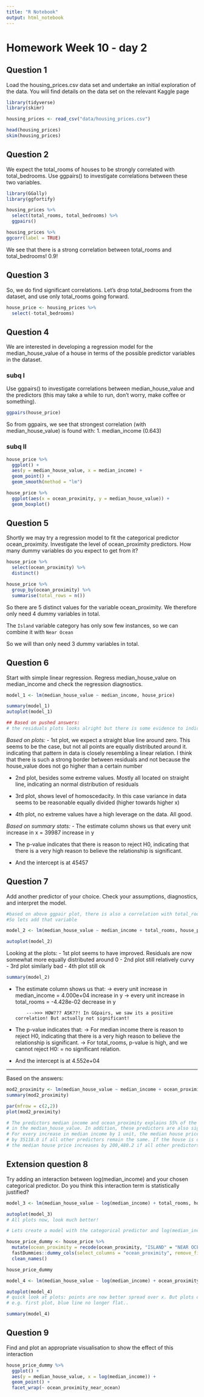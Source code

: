 ```yaml
---
title: "R Notebook"
output: html_notebook
---
```


# Homework Week 10 - day 2

## Question 1

Load the housing_prices.csv data set and undertake an initial exploration of the 
data. You will find details on the data set on the relevant Kaggle page
```r
library(tidyverse)
library(skimr)

housing_prices <- read_csv("data/housing_prices.csv")

head(housing_prices)
skim(housing_prices)

```

## Question 2

We expect the total_rooms of houses to be strongly correlated with total_bedrooms. 
Use ggpairs() to investigate correlations between these two variables.

```r
library(GGally)
library(ggfortify)

housing_prices %>% 
  select(total_rooms, total_bedrooms) %>% 
  ggpairs()

housing_prices %>% 
ggcorr(label = TRUE)
```
We see that there is a strong correlation between total_rooms and total_bedrooms! 0.9!

## Question 3

So, we do find significant correlations. Let’s drop total_bedrooms from the dataset, 
and use only total_rooms going forward.

```r

house_price <- housing_prices %>% 
  select(-total_bedrooms)
```

## Question 4

We are interested in developing a regression model for the median_house_value of 
a house in terms of the possible predictor variables in the dataset.

### subq I

Use ggpairs() to investigate correlations between median_house_value and the 
predictors (this may take a while to run, don’t worry, make coffee or something).

```r
ggpairs(house_price)
```
So from ggpairs, we see that strongest correlation (with median_house_value) is found with:
1. median_income (0.643)

### subq II

```r
house_price %>% 
  ggplot() +
  aes(y = median_house_value, x = median_income) +
  geom_point() +
  geom_smooth(method = "lm")
```

```r
house_price %>% 
  ggplot(aes(x = ocean_proximity, y = median_house_value)) +
  geom_boxplot()
```



## Question 5

Shortly we may try a regression model to fit the categorical predictor ocean_proximity. 
Investigate the level of ocean_proximity predictors. 
How many dummy variables do you expect to get from it?

```r
house_price %>% 
  select(ocean_proximity) %>% 
  distinct()

house_price %>% 
  group_by(ocean_proximity) %>% 
  summarise(total_rows = n())
```
So there are 5 distinct values for the variable ocean_proximity. We therefore only need
4 dummy variables in total.

The `Island` variable category has only sow few instances, so we can combine it with `Near Ocean` 

So we will than only need 3 dummy variables in total.

## Question 6

Start with simple linear regression. Regress median_house_value on median_income 
and check the regression diagnostics.

```r
model_1 <- lm(median_house_value ~ median_income, house_price)

summary(model_1)
autoplot(model_1)

## Based on pushed answers:
# the residuals plots looks alright but there is some evidence to indicate skewness.
```

_Based on plots:_
- 1st plot, we expect a straight blue line around zero. 
  This seems to be the case, but not all points are equally distributed around it.
  indicating that pattern in data is closely resembling a linear relation. I think that there
  is such a strong border between residuals and not because the house_value does not go higher than a certain number
  
- 2nd plot, besides some extreme values. Mostly all located on straight line, indicating an
  normal distribution of residuals
  
- 3rd plot, shows level of homoscedacity. In this case variance in data seems to be 
reasonable equally divided (higher towards higher x)

- 4th plot, no extreme values have a high leverage on the data. All good.

_Based on summary stats:_
- The estimate column shows us that every unit increase in x = 39987 increase in y 

- The p-value indicates that there is reason to reject H0, indicating that there is a 
very high reason to believe the relationship is significant.

- And the intercept is at 45457

## Question 7

Add another predictor of your choice. Check your assumptions, diagnostics, and 
interpret the model.

```r
#based on above ggpair plot, there is also a correlation with total_rooms and median_house_value
#So lets add that variable

model_2 <- lm(median_house_value ~ median_income + total_rooms, house_price)

autoplot(model_2)
```
Looking at the plots:
- 1st plot seems to have improved. Residuals are now somewhat more equally distributed around 0
- 2nd plot still relatively curvy
- 3rd plot similarly bad
- 4th plot still ok

```r
summary(model_2)
```

- The estimate column shows us that:
      -> every unit increase in median_income = 4.000e+04 increase in y 
      -> every unit increase in total_rooms =  -4.428e-02 decrease in y  
      
          --->>> HOW??? ASK??! In GGpairs, we saw its a positive correlation! But actually not significant!

- The p-value indicates that:
      -> For median income there is reason to reject H0, indicating that there is a 
      very high reason to believe the relationship is significant.
      -> For total_rooms, p-value is high, and we cannot reject H0: = no significant relation.

- And the intercept is at 4.552e+04

-------------
Based on the answers:
```r
mod2_proximity <- lm(median_house_value ~ median_income + ocean_proximity, data = house_price)
summary(mod2_proximity)
```

```r
par(mfrow = c(2,2))
plot(mod2_proximity)
```
```r
# The predictors median income and ocean_proximity explains 55% of the variation 
# in the median_house_value. In addition, these predictors are also significant. 
# For every increase in median income by 1 unit, the median house price increases 
# by 35118.0 if all other predictors remain the same. If the house is on an island, 
# the median house price increases by 200,480.2 if all other predictors remain the same.
```



## Extension question 8

Try adding an interaction between log(median_income) and your chosen categorical 
predictor. Do you think this interaction term is statistically justified?

```r
model_3 <- lm(median_house_value ~ log(median_income) + total_rooms, house_price)

autoplot(model_3)
# All plots now, look much better!
```
```r
# Lets create a model with the categorical predictor and log(median_income)

house_price_dummy <- house_price %>% 
  mutate(ocean_proximity = recode(ocean_proximity, "ISLAND" = "NEAR OCEAN")) %>% 
  fastDummies::dummy_cols(select_columns = "ocean_proximity", remove_first_dummy = TRUE, remove_selected_columns = TRUE) %>% 
  clean_names()

house_price_dummy
```

```r
model_4 <- lm(median_house_value ~ log(median_income) + ocean_proximity_near_ocean, house_price_dummy)

autoplot(model_4)
# quick look at plots: points are now better spread over x. But plots did not necessarily improve!
# e.g. first plot, blue line no longer flat..
```





```r
summary(model_4)
```

## Question 9

Find and plot an appropriate visualisation to show the effect of this interaction


```r
house_price_dummy %>% 
  ggplot() +
  aes(y = median_house_value, x = log(median_income)) +
  geom_point() +
  facet_wrap(~ ocean_proximity_near_ocean)


```





